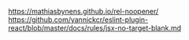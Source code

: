 https://mathiasbynens.github.io/rel-noopener/
https://github.com/yannickcr/eslint-plugin-react/blob/master/docs/rules/jsx-no-target-blank.md

